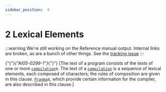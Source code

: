 ---
sidebar_position:  6
---

# 2 Lexical Elements

:::warning
We're still working on the Reference manual output.  Internal links are broken,
as are a bunch of other things.
See the [tracking issue](https://github.com/ada-lang-io/ada-lang-io/issues/20)
:::


<p>{"{"}<em>{"AI05-0299-1"}</em>{"}"} [The text of a program consists of the texts of one or more <code><a href="./AA-10.1#S0285">compilation</a></code>s. The text of a <code><a href="./AA-10.1#S0285">compilation</a></code> is a sequence of lexical elements, each composed of characters; the rules of composition are given in this clause. <code><a href="./AA-2.8#S0019">Pragma</a></code>s, which provide certain information for the compiler, are also described in this clause.] </p>
